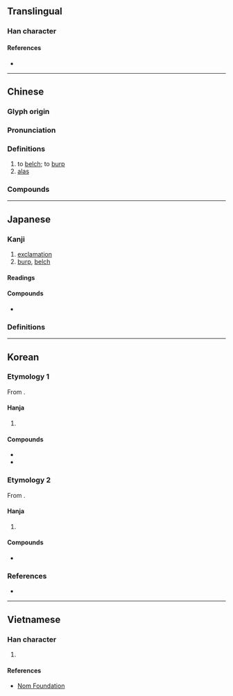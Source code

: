 {{character info}}
==Translingual==

===Han character===
{{Han char|rn=30|rad=口|as=13|sn=16|four=60036|canj=RYTP|ids=⿰口意}}

====References====
* {{Han ref|kx=0210.080|dkj=04381|dj=0432.310|hdz=10694.010|uh=566B|ud=22123|bh=BEB3|bd=48819}}

----

==Chinese==
{{zh-forms}}

===Glyph origin===
{{Han etym}}

===Pronunciation===
{{zh-pron
|m=yī,yì
|m-s=
|dg=
|c=ji1
|c-t=
|g=
|h=pfs=
|j=
|mb=
|md=
|mn=
|mn-t=
|w=
|x=
|mc=y
|oc=y
|cat=v,intj
}}

{{attention|yue|Cantonese pronunciations aai3, ngaai3 need to be split or verified}}

===Definitions===
{{zh-hanzi}}

# to [[belch]]; to [[burp]]
# [[alas]] {{gl|[[express#Verb|expressing]] [[regret]] or [[surprise]]}}

===Compounds===
{{zh-der|噫氣|噫嗚|噫嘻|噫吁戲|梁鴻五噫|憑噫}}

{{zh-cat|Phrasebook}}

----

==Japanese==

===Kanji===
{{ja-kanji|grade=|rs=口13}}

# [[exclamation]]
# [[burp]], [[belch]]

====Readings====
{{ja-readings
|goon=い, え
|kanon=あい, い
<!--|on=おく-->
|kun=ああ-, おくび-
}}

====Compounds====
* {{ja-r|五%噫|ご%い}}

===Definitions===
{{ja-kanjitab|yomi=k|ああ}}
{{ja-see|ああ}}

----

==Korean==

===Etymology 1===
From {{der|ko|ltc|-}} {{ltc-l|噫|id=1}}.

====Hanja====
{{ko-hanja|[[한숨]] [[쉬다|쉴]]/[[탄식하다|탄식할]]|희}}

# {{lb|ko|archaic|literary Chinese}} {{hanja form of|희|[[alas]] {{gl|[[express#Verb|expressing]] [[regret]] or [[surprise]]}}}}

====Compounds====
* {{ko-l|희라|[[alas]]|[[噫]][[라]]}}
* {{ko-l|희오|[[sorrowing]]|噫嗚}}

===Etymology 2===
From {{der|ko|ltc|-}} {{ltc-l|噫|id=2}}.

====Hanja====
{{ko-hanja|트림하다|트림할|애}}

# {{hanja form of|애|[[burp]], [[belch]]}}

====Compounds====
* {{ko-l|애기|[[burp]], [[belch]], [[eructation]]|噫氣}}

===References===
* {{R:hanjadoc|1563}}

----

==Vietnamese==

===Han character===
{{vi-hantu|[[y]]|rs=口13}}

# {{rfdef|vi|sort=口13}}

====References====
* [http://nomfoundation.org/common/nom_details.php?codepoint=566b Nom Foundation]